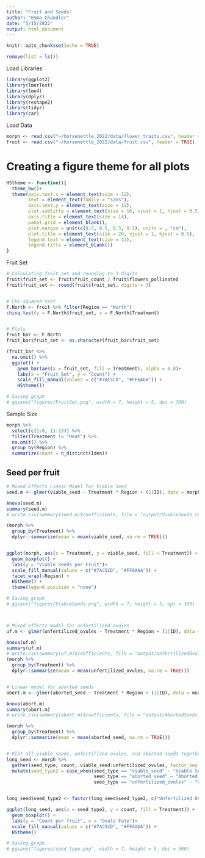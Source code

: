 ```yaml
---
title: "Fruit and Seeds"
author: "Emma Chandler"
date: "5/15/2022"
output: html_document
---
```


```r
knitr::opts_chunk$set(echo = TRUE)
```



```r
remove(list = ls())
```

Load Libraries
```r
library(ggplot2)
library(lmerTest)
library(lme4)
library(dplyr)
library(reshape2)
library(tidyr)
library(car)
```

Load Data
```r
morph <- read.csv("~/horsenettle_2022/data/flower_traits.csv", header = TRUE)
fruit <- read.csv("~/horsenettle_2022/data/fruit.csv", header = TRUE)

```

# Creating a figure theme for all plots
```r
HStheme <- function(){            
  theme_bw()+                          
  theme(axis.text.x = element_text(size = 12), 
        text = element_text(family = "sans"), 
        axis.text.y = element_text(size = 12),
        plot.subtitle = element_text(size = 16, vjust = 1, hjust = 0.5),
        axis.title = element_text(size = 14),
        panel.grid = element_blank(),
        plot.margin = unit(c(0.5, 0.5, 0.5, 0.5), units = , "cm"),
        plot.title = element_text(size = 20, vjust = 1, hjust = 0.5),
        legend.text = element_text(size = 12),
        legend.title = element_blank())
}
```



Fruit Set
```r

# Calculating fruit set and rounding to 3 digits
fruit$fruit_set <- fruit$fruit_count / fruit$flowers_pollinated
fruit$fruit_set <- round(fruit$fruit_set, digits = 3)


# Chi-squared test
F.North <- fruit %>% filter(Region == "North")
chisq.test(y = F.North$fruit_set, x = F.North$Treatment)


# Plots
fruit_bar <- F.North
fruit_bar$fruit_set <- as.character(fruit_bar$fruit_set)

(fruit_bar %>% 
  na.omit() %>% 
  ggplot() + 
    geom_bar(aes(x = fruit_set, fill = Treatment), alpha = 0.8)+ 
    labs(x = "Fruit Set", y = "Count") +
    scale_fill_manual(values = c("#7AC5CD", "#FF6A6A")) + 
    HStheme())

# Saving graph
# ggsave("figures/FruitSet.png", width = 7, height = 5, dpi = 300)

```

Sample Size 
```r

morph %>%
  select(c(1:6, 11:13)) %>%
  filter(Treatment != "Heat") %>% 
  na.omit() %>% 
  group_by(Region) %>% 
  summarize(count = n_distinct(Iden))

```

## Seed per fruit
```r

# Mixed Effects Linear Model for Viable Seed
seed.m <- glmer(viable_seed ~ Treatment * Region + (1|ID), data = morph, family = "poisson")

Anova(seed.m)
summary(seed.m)  
# write.csv(summary(seed.m)$coefficients, file = "output/ViableSeeds_results.csv" )

(morph %>% 
  group_by(Treatment) %>% 
  dplyr::summarize(mean = mean(viable_seed, na.rm = TRUE)))


ggplot(morph, aes(x = Treatment, y = viable_seed, fill = Treatment)) +
  geom_boxplot() +
  labs(y = "Viable Seeds per Fruit")+
  scale_fill_manual(values = c("#7AC5CD", "#FF6A6A")) +
  facet_wrap(~Region) +
  HStheme() +
  theme(legend.position = "none")

# Saving graph
# ggsave("figures/ViableSeeds.png", width = 7, height = 5, dpi = 300)



# Mixed effects model for unfertilized ovules
uf.m <- glmer(unfertilized_ovules ~ Treatment * Region + (1|ID), data = morph, family = "poisson")

Anova(uf.m)
summary(uf.m)  
# write.csv(summary(uf.m)$coefficients, file = "output/UnfertilizedOvules_results.csv" )
(morph %>% 
  group_by(Treatment) %>% 
  dplyr::summarize(mean = mean(unfertilized_ovules, na.rm = TRUE)))


# Linear model for aborted seeds
abort.m <- glmer(aborted_seed ~ Treatment * Region + (1|ID), data = morph, family = "poisson")

Anova(abort.m)
summary(abort.m) 
# write.csv(summary(abort.m)$coefficients, file = "output/AbortedSeeds_results.csv" )

(morph %>% 
  group_by(Treatment) %>% 
  dplyr::summarize(mean = mean(aborted_seed, na.rm = TRUE)))


# Plot all viable seeds, unfertilized ovules, and aborted seeds together
long_seed <- morph %>% 
  gather(seed_type, count, viable_seed:unfertilized_ovules, factor_key = TRUE) %>% 
  mutate(seed_type2 = case_when(seed_type == "viable_seed" ~ "Viable Seed",
                                seed_type == "aborted_seed" ~ "Aborted Seed",
                                seed_type == "unfertilized_ovules" ~ "Unfertilized Ovule"))


long_seed$seed_type2 <- factor(long_seed$seed_type2, c("Unfertilized Ovule", "Aborted Seed", "Viable Seed"))

ggplot(long_seed, aes(x = seed_type2, y = count, fill = Treatment)) +
  geom_boxplot() +
  labs(y = "Count per fruit", x = "Ovule Fate")+
  scale_fill_manual(values = c("#7AC5CD", "#FF6A6A")) +
  HStheme() 

# Saving graph
# ggsave("figures/seed_type.png", width = 7, height = 5, dpi = 300)


```

